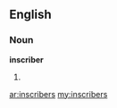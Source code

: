 ==English==
===Noun===
'''inscriber'''

#{{plural of|[[inscriber]]}}

[[ar:inscribers]]
[[my:inscribers]]